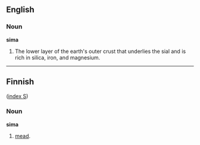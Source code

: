 ==English==

===Noun===

'''sima'''

#The lower layer of the earth's outer crust that underlies the sial and is rich in silica, iron, and magnesium.

----

==Finnish==
([[Wiktionary:Finnish_index_s|index S]])

===Noun===
'''sima'''

# [[mead]].